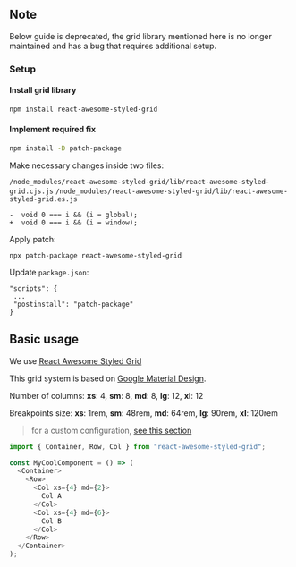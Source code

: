 
<Meta title="Foundations/Grid" />

## Note

Below guide is deprecated, the grid library mentioned here is no longer maintained and has a bug that requires additional setup.

### Setup

#### Install grid library

```bash
npm install react-awesome-styled-grid
```

#### Implement required fix

```bash
npm install -D patch-package
```

Make necessary changes inside two files:

`/node_modules/react-awesome-styled-grid/lib/react-awesome-styled-grid.cjs.js`
`/node_modules/react-awesome-styled-grid/lib/react-awesome-styled-grid.es.js`

```text
-  void 0 === i && (i = global);
+  void 0 === i && (i = window);
```

Apply patch:

```text
npx patch-package react-awesome-styled-grid
```

Update `package.json`:

```text
"scripts": {
 ...
 "postinstall": "patch-package"
}
```

## Basic usage

<Canvas>
  <Story of={GridStories.JustifyContent} />
</Canvas>

We use [React Awesome Styled Grid](https://awesome-styled-grid.netlify.app/usage)

This grid system is based on [Google Material Design](https://material.io/design/layout/responsive-layout-grid.html).

Number of columns: **xs**: 4, **sm**: 8, **md**: 8, **lg**: 12, **xl**: 12

Breakpoints size: **xs**: 1rem, **sm**: 48rem, **md**: 64rem, **lg**: 90rem, **xl**: 120rem

> for a custom configuration, [see this section](/custom)

```js
import { Container, Row, Col } from "react-awesome-styled-grid";

const MyCoolComponent = () => (
  <Container>
    <Row>
      <Col xs={4} md={2}>
        Col A
      </Col>
      <Col xs={4} md={6}>
        Col B
      </Col>
    </Row>
  </Container>
);
```
